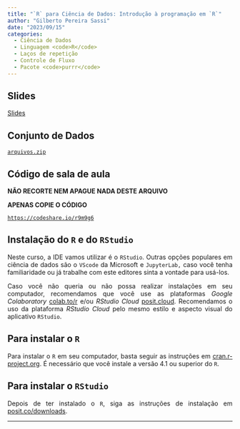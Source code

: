 ```yaml
---
title: "`R` para Ciência de Dados: Introdução à programação em `R`"
author: "Gilberto Pereira Sassi"
date: "2023/09/15"
categories:
  - Ciência de Dados
  - Linguagem <code>R</code>
  - Laços de repetição
  - Controle de Fluxo
  - Pacote <code>purrr</code>
---
```


<div style="text-align:justify">

## Slides

[Slides](programacao.pdf)

## Conjunto de Dados

[`arquivos.zip`](arquivos.zip)

## Código de sala de aula

**NÃO RECORTE NEM APAGUE NADA DESTE ARQUIVO**

**APENAS COPIE O CÓDIGO**

[`https://codeshare.io/r9m9g6`](https://codeshare.io/r9m9g6){target="_blank"}

## Instalação do `R` e do `RStudio`

Neste curso, a IDE vamos utilizar é o `RStudio`. Outras opções populares em ciência de dados são o `VScode` da Microsoft e `JupyterLab,` caso você tenha familiaridade ou já trabalhe com este editores sinta a vontade para usá-los.

Caso você não queria ou não possa realizar instalações em seu computador, recomendamos que você use as plataformas *Google Colaboratory* [colab.to/r](https://colab.to/r) e/ou *RStudio Cloud* [posit.cloud](https://posit.cloud/). Recomendamos o uso da plataforma *RStudio Cloud* pelo mesmo estilo e aspecto visual do aplicativo `RStudio`.

## Para instalar o `R`

Para instalar o `R` em seu computador, basta seguir as instruções em [cran.r-project.org](https://cran.r-project.org/). É necessário que você instale a versão 4.1 ou superior do `R`.

## Para instalar o `RStudio`

Depois de ter instalado o `R`, siga as instruções de instalação em [posit.co/downloads](https://posit.co/downloads/).

</div>

---
